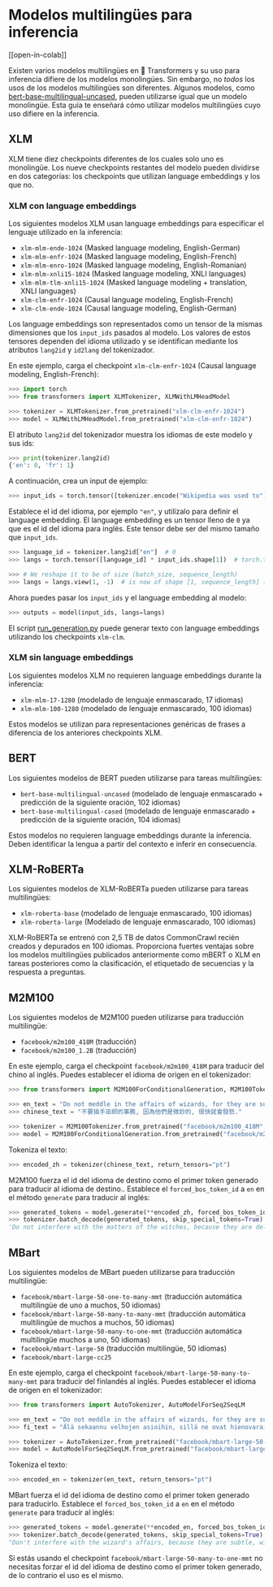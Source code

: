 <!--Copyright 2022 The HuggingFace Team. All rights reserved.

Licensed under the Apache License, Version 2.0 (the "License"); you may not use this file except in compliance with
the License. You may obtain a copy of the License at

http://www.apache.org/licenses/LICENSE-2.0

Unless required by applicable law or agreed to in writing, software distributed under the License is distributed on
an "AS IS" BASIS, WITHOUT WARRANTIES OR CONDITIONS OF ANY KIND, either express or implied. See the License for the
specific language governing permissions and limitations under the License.
-->

# Modelos multilingües para inferencia

[[open-in-colab]]

Existen varios modelos multilingües en 🤗 Transformers y su uso para inferencia difiere de los modelos monolingües. Sin embargo, no *todos* los usos de los modelos multilingües son diferentes. Algunos modelos, como [bert-base-multilingual-uncased](https://huggingface.co/bert-base-multilingual-uncased), pueden utilizarse igual que un modelo monolingüe. Esta guía te enseñará cómo utilizar modelos multilingües cuyo uso difiere en la inferencia.

## XLM

XLM tiene diez checkpoints diferentes de los cuales solo uno es monolingüe. Los nueve checkpoints restantes del modelo pueden dividirse en dos categorías: los checkpoints que utilizan language embeddings y los que no.

### XLM con language embeddings

Los siguientes modelos XLM usan language embeddings para especificar el lenguaje utilizado en la inferencia:

- `xlm-mlm-ende-1024` (Masked language modeling, English-German)
- `xlm-mlm-enfr-1024` (Masked language modeling, English-French)
- `xlm-mlm-enro-1024` (Masked language modeling, English-Romanian)
- `xlm-mlm-xnli15-1024` (Masked language modeling, XNLI languages)
- `xlm-mlm-tlm-xnli15-1024` (Masked language modeling + translation, XNLI languages)
- `xlm-clm-enfr-1024` (Causal language modeling, English-French)
- `xlm-clm-ende-1024` (Causal language modeling, English-German)

Los language embeddings son representados como un tensor de la mismas dimensiones que los `input_ids` pasados al modelo. Los valores de estos tensores dependen del idioma utilizado y se identifican mediante los atributos `lang2id` y `id2lang` del tokenizador.

En este ejemplo, carga el checkpoint `xlm-clm-enfr-1024` (Causal language modeling, English-French):

```py
>>> import torch
>>> from transformers import XLMTokenizer, XLMWithLMHeadModel

>>> tokenizer = XLMTokenizer.from_pretrained("xlm-clm-enfr-1024")
>>> model = XLMWithLMHeadModel.from_pretrained("xlm-clm-enfr-1024")
```

El atributo `lang2id` del tokenizador muestra los idiomas de este modelo y sus ids:

```py
>>> print(tokenizer.lang2id)
{'en': 0, 'fr': 1}
```

A continuación, crea un input de ejemplo:

```py
>>> input_ids = torch.tensor([tokenizer.encode("Wikipedia was used to")])  # batch size of 1
```

Establece el id del idioma, por ejemplo `"en"`, y utilízalo para definir el language embedding. El language embedding es un tensor lleno de `0` ya que es el id del idioma para inglés. Este tensor debe ser del mismo tamaño que `input_ids`. 

```py
>>> language_id = tokenizer.lang2id["en"]  # 0
>>> langs = torch.tensor([language_id] * input_ids.shape[1])  # torch.tensor([0, 0, 0, ..., 0])

>>> # We reshape it to be of size (batch_size, sequence_length)
>>> langs = langs.view(1, -1)  # is now of shape [1, sequence_length] (we have a batch size of 1)
```

Ahora puedes pasar los `input_ids` y el language embedding al modelo:

```py
>>> outputs = model(input_ids, langs=langs)
```

El script [run_generation.py](https://github.com/huggingface/transformers/tree/master/examples/pytorch/text-generation/run_generation.py) puede generar texto con language embeddings utilizando los checkpoints `xlm-clm`.

### XLM sin language embeddings

Los siguientes modelos XLM no requieren language embeddings durante la inferencia:

- `xlm-mlm-17-1280` (modelado de lenguaje enmascarado, 17 idiomas)
- `xlm-mlm-100-1280` (modelado de lenguaje enmascarado, 100 idiomas)

Estos modelos se utilizan para representaciones genéricas de frases a diferencia de los anteriores checkpoints XLM.

## BERT

Los siguientes modelos de BERT pueden utilizarse para tareas multilingües:

- `bert-base-multilingual-uncased` (modelado de lenguaje enmascarado + predicción de la siguiente oración, 102 idiomas)
- `bert-base-multilingual-cased` (modelado de lenguaje enmascarado + predicción de la siguiente oración, 104 idiomas)

Estos modelos no requieren language embeddings durante la inferencia. Deben identificar la lengua a partir del
contexto e inferir en consecuencia.

## XLM-RoBERTa

Los siguientes modelos de XLM-RoBERTa pueden utilizarse para tareas multilingües:

- `xlm-roberta-base` (modelado de lenguaje enmascarado, 100 idiomas)
- `xlm-roberta-large` (Modelado de lenguaje enmascarado, 100 idiomas)

XLM-RoBERTa se entrenó con 2,5 TB de datos CommonCrawl recién creados y depurados en 100 idiomas. Proporciona fuertes ventajas sobre los modelos multilingües publicados anteriormente como mBERT o XLM en tareas posteriores como la clasificación, el etiquetado de secuencias y la respuesta a preguntas.

## M2M100

Los siguientes modelos de M2M100 pueden utilizarse para traducción multilingüe:

- `facebook/m2m100_418M` (traducción)
- `facebook/m2m100_1.2B` (traducción)

En este ejemplo, carga el checkpoint `facebook/m2m100_418M` para traducir del chino al inglés. Puedes establecer el idioma de origen en el tokenizador:

```py
>>> from transformers import M2M100ForConditionalGeneration, M2M100Tokenizer

>>> en_text = "Do not meddle in the affairs of wizards, for they are subtle and quick to anger."
>>> chinese_text = "不要插手巫師的事務, 因為他們是微妙的, 很快就會發怒."

>>> tokenizer = M2M100Tokenizer.from_pretrained("facebook/m2m100_418M", src_lang="zh")
>>> model = M2M100ForConditionalGeneration.from_pretrained("facebook/m2m100_418M")
```

Tokeniza el texto:

```py
>>> encoded_zh = tokenizer(chinese_text, return_tensors="pt")
```

M2M100 fuerza el id del idioma de destino como el primer token generado para traducir al idioma de destino.. Establece el `forced_bos_token_id` a `en` en el método `generate` para traducir al inglés:

```py
>>> generated_tokens = model.generate(**encoded_zh, forced_bos_token_id=tokenizer.get_lang_id("en"))
>>> tokenizer.batch_decode(generated_tokens, skip_special_tokens=True)
'Do not interfere with the matters of the witches, because they are delicate and will soon be angry.'
```

## MBart

Los siguientes modelos de MBart pueden utilizarse para traducción multilingüe:

- `facebook/mbart-large-50-one-to-many-mmt` (traducción automática multilingüe de uno a muchos, 50 idiomas)
- `facebook/mbart-large-50-many-to-many-mmt` (traducción automática multilingüe de muchos a muchos, 50 idiomas)
- `facebook/mbart-large-50-many-to-one-mmt` (traducción automática multilingüe muchos a uno, 50 idiomas)
- `facebook/mbart-large-50` (traducción multilingüe, 50 idiomas)
- `facebook/mbart-large-cc25`

En este ejemplo, carga el checkpoint `facebook/mbart-large-50-many-to-many-mmt` para traducir del finlandés al inglés. Puedes establecer el idioma de origen en el tokenizador:

```py
>>> from transformers import AutoTokenizer, AutoModelForSeq2SeqLM

>>> en_text = "Do not meddle in the affairs of wizards, for they are subtle and quick to anger."
>>> fi_text = "Älä sekaannu velhojen asioihin, sillä ne ovat hienovaraisia ja nopeasti vihaisia."

>>> tokenizer = AutoTokenizer.from_pretrained("facebook/mbart-large-50-many-to-many-mmt", src_lang="fi_FI")
>>> model = AutoModelForSeq2SeqLM.from_pretrained("facebook/mbart-large-50-many-to-many-mmt")
```

Tokeniza el texto:

```py
>>> encoded_en = tokenizer(en_text, return_tensors="pt")
```

MBart fuerza el id del idioma de destino como el primer token generado para traducirlo. Establece el `forced_bos_token_id` a `en` en el método `generate` para traducir al inglés:

```py
>>> generated_tokens = model.generate(**encoded_en, forced_bos_token_id=tokenizer.lang_code_to_id("en_XX"))
>>> tokenizer.batch_decode(generated_tokens, skip_special_tokens=True)
"Don't interfere with the wizard's affairs, because they are subtle, will soon get angry."
```

Si estás usando el checkpoint `facebook/mbart-large-50-many-to-one-mmt` no necesitas forzar el id del idioma de destino como el primer token generado, de lo contrario el uso es el mismo.
